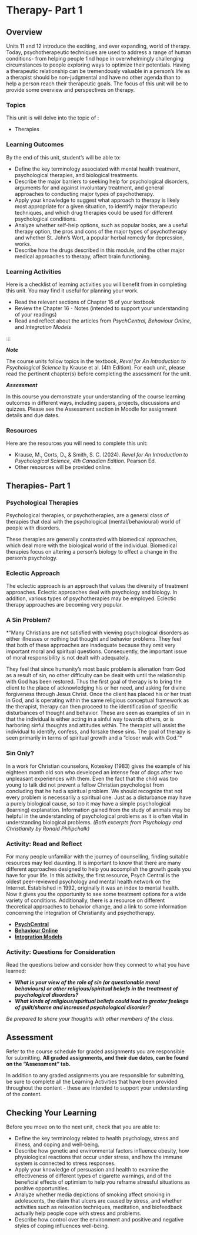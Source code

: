 # Therapy- Part 1

## Overview {.unnumbered}

Units 11 and 12 introduce the exciting, and ever expanding, world of therapy. Today, psychotherapeutic techniques are used to address a range of human conditions- from helping people find hope in overwhelmingly challenging circumstances to people exploring ways to optimize their potentials. Having a therapeutic relationship can be tremendously valuable in a person’s life as a therapist should be non-judgmental and have no other agenda than to help a person reach their therapeutic goals. The focus of this unit will be to provide some overview and perspectives on therapy.

### Topics {.unnumbered}

This unit is will delve into the topic of :

- Therapies

### Learning Outcomes {.unnumbered}

By the end of this unit, student's will be able to:

- Define the key terminology associated with mental health treatment, psychological therapies, and biological treatments.
- Describe the major barriers to seeking help for psychological disorders, arguments for and against involuntary treatment, and general approaches to conducting major types of psychotherapy.
- Apply your knowledge to suggest what approach to therapy is likely most appropriate for a given situation, to identify major therapeutic techniques, and which drug therapies could be used for different psychological conditions.
- Analyze whether self-help options, such as popular books, are a useful therapy option, the pros and cons of the major types of psychotherapy and whether St. John’s Wort, a popular herbal remedy for depression, works.
- Describe how the drugs described in this module, and the other major medical approaches to therapy, affect brain functioning.

### Learning Activities

Here is a checklist of learning activities you will benefit from in completing this unit. You may find it useful for planning your work.

- Read the relevant sections of Chapter 16 of your textbook
- Review the Chapter 16 - Notes (intended to support your understanding of your readings)
- Read and reflect about the articles from *PsychCentral,* *Behaviour Online,* and *Integration Models*

:::

::: {.note icon="true"}

***Note***

The course units follow topics in the textbook, *Revel for An Introduction to Psychological Science* by Krause et al. (4th Edition). For each unit, please read the pertinent chapter(s) before completing the assessment for the unit.

:::

::: {.note}

***Assessment***

In this course you demonstrate your understanding of the course learning outcomes in different ways, including papers, projects, discussions and quizzes. Please see the Assessment section in Moodle for assignment details and due dates.

:::

### Resources {.unnumbered}

Here are the resources you will need to complete this unit:

- Krause, M., Corts, D., & Smith, S. C. (2024). *Revel for An Introduction to Psychological Science, 4th Canadian Edition.* Pearson Ed.
- Other resources will be provided online.

## Therapies- Part 1

### Psychological Therapies {.unnumbered}

Psychological therapies, or psychotherapies, are a general class of therapies that deal with the psychological (mental/behavioural) world of people with disorders.

These therapies are generally contrasted with biomedical approaches, which deal more with the biological world of the individual. Biomedical therapies focus on altering a person's biology to effect a change in the person's psychology.

### Eclectic Approach {.unnumbered}

The eclectic approach is an approach that values the diversity of treatment approaches. Eclectic approaches deal with psychology and biology. In addition, various types of psychotherapies may be employed. Eclectic therapy approaches are becoming very popular.

### A Sin Problem? {.unnumbered}

*“Many Christians are not satisfied with viewing psychological disorders as either illnesses or nothing but thought and behavior problems. They feel that both of these approaches are inadequate because they omit very important moral and spiritual questions. Consequently, the important issue of moral responsibility is not dealt with adequately.

They feel that since humanity's most basic problem is alienation from God as a result of sin, no other difficulty can be dealt with until the relationship with God has been restored. Thus the first goal of therapy is to bring the client to the place of acknowledging his or her need, and asking for divine forgiveness through Jesus Christ. Once the client has placed his or her trust in God, and is operating within the same religious conceptual framework as the therapist, therapy can then proceed to the identification of specific disturbances of thought and behavior. These are seen as examples of sin in that the individual is either acting in a sinful way towards others, or is harboring sinful thoughts and attitudes within. The therapist will assist the individual to identify, confess, and forsake these sins. The goal of therapy is seen primarily in terms of spiritual growth and a "closer walk with God."*

### Sin Only? {.unnumbered}

In a work for Christian counselors, Koteskey (1983) gives the example of his eighteen month old son who developed an intense fear of dogs after two unpleasant experiences with them. Even the fact that the child was too young to talk did not prevent a fellow Christian psychologist from concluding that he had a spiritual problem. We should recognize that not every problem is necessarily a spiritual one. Just as a disturbance may have a purely biological cause, so too it may have a simple psychological (learning) explanation. Information gained from the study of animals may be helpful in the understanding of psychological problems as it is often vital in understanding biological problems. *(Both excerpts from Psychology and Christianity by Ronald Philipchalk)*

<!-- [plugin:content-inject](_activities){target="_blank"} --> 

### Activity: Read and Reflect

::: {.learning-activity}

For many people unfamiliar with the journey of counselling, finding suitable resources may feel daunting. It is important to know that there are many different approaches designed to help you accomplish the growth goals you have for your life. In this activity, the first resource, Psych Central is the oldest peer-reviewed psychology and mental health network on the Internet. Established in 1992, originally it was an index to mental health. Now it gives you the opportunity to see some treatment options for a wide variety of conditions. Additionally, there is a resource on different theoretical approaches to behavior change, and a link to some information concerning the integration of Christianity and psychotherapy.

- [**PsychCentral**](https://psychcentral.com/){target="_blank"}
- [**Behaviour Online**](http://www.behavior.net){target="_blank"}
- [**Integration Models**](http://www.psyche.gr/lpsycrel.htm){target="_blank"}

:::

### Activity: Questions for Consideration

::: {.learning-activity}

Read the questions below and consider how they connect to what you have learned:

- ***What is your view of the role of sin (or questionable moral behaviours) or other religious/spiritual beliefs in the treatment of psychological disorders?***
- ***What kinds of religious/spiritual beliefs could lead to greater feelings of guilt/shame and increased psychological disorder?***

*Be prepared to share your thoughts with other members of the class.*

:::

## Assessment {.unnumbered}

::: {.note}

Refer to the course schedule for graded assignments you are responsible for submitting. **All graded assignments, and their due dates, can be found on the "Assessment" tab.**

In addition to any graded assignments you are responsible for submitting, be sure to complete all the Learning Activities that have been provided throughout the content - these are intended to support your understanding of the content.

:::

## Checking Your Learning {.unnumbered}

::: {.check}

Before you move on to the next unit, check that you are able to:

- Define the key terminology related to health psychology, stress and illness, and coping and well-being.
- Describe how genetic and environmental factors influence obesity, how physiological reactions that occur under stress, and how the immune system is connected to stress responses.
- Apply your knowledge of persuasion and health to examine the effectiveness of different types of cigarette warnings, and of the beneficial effects of optimism to help you reframe stressful situations as positive opportunities.
- Analyze whether media depictions of smoking affect smoking in adolescents, the claim that ulcers are caused by stress, and whether activities such as relaxation techniques, meditation, and biofeedback actually help people cope with stress and problems.
- Describe how control over the environment and positive and negative styles of coping influences well-being.

:::

